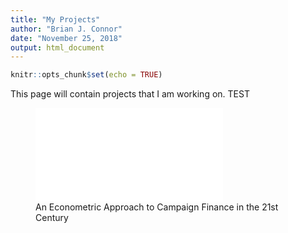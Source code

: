 ```yaml
---
title: "My Projects"
author: "Brian J. Connor"
date: "November 25, 2018"
output: html_document
---
```


```r
knitr::opts_chunk$set(echo = TRUE)
```

This page will contain projects that I am working on. TEST

![An Econometric Approach to Campaign Finance in the 21st Century](projects/CampaignFinanceProject.html)